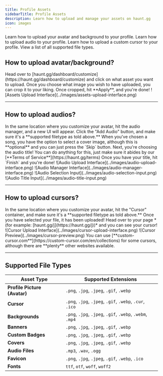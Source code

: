 ```yaml
---
title: Profile Assets
sidebarTitle: Profile Assets
description: Learn how to upload and manage your assets on haunt.gg
icon: images
---
```


<div className="mobile-only">
<Card title="Upload Avatar/Background" icon="circle-1" href="../customization/assets#how-to-upload-avatar%2Fbackground%3F" horizontal>
Learn how to upload your avatar and background to your profile.
</Card>

<Card title="Upload Audios" icon="circle-2" href="../customization/assets#how-to-upload-audios%3F" horizontal>
Learn how to upload audio to your profile.
</Card>

<Card title="Upload Cursors" icon="circle-3" href="../customization/assets#how-to-upload-cursors%3F" horizontal>
Learn how to upload a custom cursor to your profile.
</Card>

<Card title="Supported File Types" icon="circle-4" href="../customization/affiliate#affiliate-program-rewards" horizontal>
View a list of all supported file types.
</Card>
</div>

## How to upload avatar/background?

<Steps>
    <Step title="Access Customize Page">
        Head over to [haunt.gg/dashboard/customize](https://haunt.gg/dashboard/customize) and click on what asset you want to upload.
    </Step>
    <Step title="Choose Your Image">
        Once you choose what image you wish to have uploaded, you can crop it to your liking.
    </Step>
    <Step title="Apply Changes">
        Once cropped, hit **Apply**, and you're done!
    </Step>
</Steps>

<Frame>
    ![Assets Upload Interface](../images/assets-upload-interface.png)
</Frame>

---

## How to upload audios?

<Steps>
    <Step title="Access Audio Manager">
        In the same location where you customize your avatar, hit the audio manager, and a new UI will appear. Click the "Add Audio" button, and make sure it's a **supported filetype as told above.**
    </Step>
    <Step title="Choose Cover Image (Optional)">
        When you've chosen a song, you have the option to select a cover image, although this is **optional** and you can just press the `Skip` button.
    </Step>
    <Step title="Set Audio Title">
        Next, you're choosing the audio title! You can do anything for this, just make sure it abides by our [**Terms of Service**](https://haunt.gg/terms)
    </Step>
    <Step title="Finish Upload">
        Once you have your title, hit `Finish` and you're done!
    </Step>
</Steps>

<Tabs>
    <Tab title="Audio Upload Interface">
        <Frame>
            ![Audio Upload Interface](../images/audio-upload-interface.png)
        </Frame>
    </Tab>
    <Tab title="Audio Manager Interface">
        <Frame>
            ![Audio Manager Interface](../images/audio-manager-interface.png)
        </Frame>
    </Tab>
    <Tab title="Audio Selection Input">
        <Frame>
            ![Audio Selection Input](../images/audio-selection-input.png)
        </Frame>
    </Tab>
    <Tab title="Audio Title Input">
        <Frame>
            ![Audio Title Input](../images/audio-title-input.png)
        </Frame>
    </Tab>
</Tabs>

---

## How to upload cursors?

<Steps>
    <Step title="Access Cursor Container">
        In the same location where you customize your avatar, hit the "Cursor" container, and make sure it's a **supported filetype as told above.**
    </Step>
    <Step title="View Your Cursor">
        Once you have selected your file, it has been uploaded! Head over to your page *(for example: [haunt.gg/j](https://haunt.gg/j))* and you can see your cursor!
    </Step>
</Steps>

<Tabs>
    <Tab title="Cursor Upload Interface">
        <Frame>
            ![Cursor Upload Interface](../images/cursor-upload-interface.png)
        </Frame>
    </Tab>
    <Tab title="Cursor Preview">
        <Frame>
            ![Cursor Preview](../images/cursor-preview.png)
        </Frame>
    </Tab>
</Tabs>

<Info>
    You can use [**custom-cursor.com**](https://custom-cursor.com/en/collections) for some cursors, although there are **plenty** other websites available.
</Info>

---

## Supported File Types

| Asset Type | Supported Extensions |
|------------|---------------------|
| **Profile Picture (Avatar)** | `.png`, `.jpg`, `.jpeg`, `.gif`, `.webp` |
| **Cursor** | `.png`, `.jpg`, `.jpeg`, `.gif`, `.webp`, `.cur`, `.ico` |
| **Backgrounds** | `.png`, `.jpg`, `.jpeg`, `.gif`, `.webp`, `.webm`, `.mp4` |
| **Banners** | `.png`, `.jpg`, `.jpeg`, `.gif`, `.webp` |
| **Custom Badges** | `.png`, `.jpg`, `.jpeg`, `.gif`, `.webp` |
| **Covers** | `.png`, `.jpg`, `.jpeg`, `.gif`, `.webp` |
| **Audio Files** | `.mp3`, `.wav`, `.ogg` |
| **Favicon** | `.png`, `.jpg`, `.jpeg`, `.gif`, `.webp`, `.ico` |
| **Fonts** | `ttf`, `otf`, `woff`, `woff2` |
